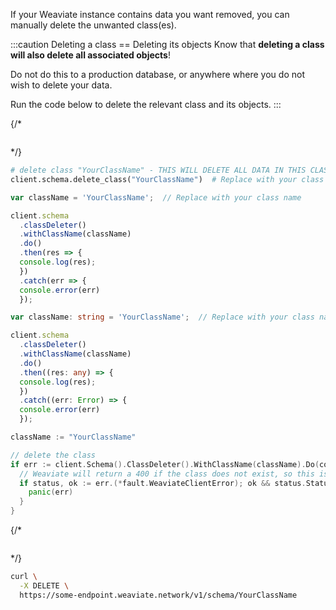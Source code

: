 If your Weaviate instance contains data you want removed, you can manually delete the unwanted class(es).

:::caution Deleting a class == Deleting its objects
Know that **deleting a class will also delete all associated objects**!

Do not do this to a production database, or anywhere where you do not wish to delete your data.

Run the code below to delete the relevant class and its objects.
:::


<Tabs groupId="languages">
{/* <TabItem value="graphql" label="GraphQL">

```graphql

```

</TabItem> */}
<TabItem value="py" label="Python">

```python
# delete class "YourClassName" - THIS WILL DELETE ALL DATA IN THIS CLASS
client.schema.delete_class("YourClassName")  # Replace with your class name - e.g. "Question"
```

</TabItem>
<TabItem value="js" label="JavaScript">

```js
var className = 'YourClassName';  // Replace with your class name

client.schema
  .classDeleter()
  .withClassName(className)
  .do()
  .then(res => {
  console.log(res);
  })
  .catch(err => {
  console.error(err)
  });
```

</TabItem>
<TabItem value="ts" label="TypeScript">

```ts
var className: string = 'YourClassName';  // Replace with your class name

client.schema
  .classDeleter()
  .withClassName(className)
  .do()
  .then((res: any) => {
  console.log(res);
  })
  .catch((err: Error) => {
  console.error(err)
  });
```

</TabItem>
<TabItem value="go" label="Go">

```go
className := "YourClassName"

// delete the class
if err := client.Schema().ClassDeleter().WithClassName(className).Do(context.Background()); err != nil {
  // Weaviate will return a 400 if the class does not exist, so this is allowed, only return an error if it's not a 400
  if status, ok := err.(*fault.WeaviateClientError); ok && status.StatusCode != http.StatusBadRequest {
    panic(err)
  }
}
```

</TabItem>
{/* <TabItem value="java" label="Java">

```java

```

</TabItem> */}
<TabItem value="curl" label="Curl">

```bash
curl \
  -X DELETE \
  https://some-endpoint.weaviate.network/v1/schema/YourClassName
```

</TabItem>
</Tabs>
